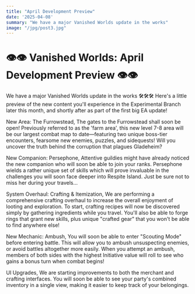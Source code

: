 ```yaml
---
title: "April Development Preview"
date: '2025-04-08'
summary: "We have a major Vanished Worlds update in the works"
image: "/jpg/post3.jpg"
---
```


# 👁️👁️ Vanished Worlds: April Development Preview 👁️👁️

We have a major Vanished Worlds update in the works 🛠️🛠️🛠️
Here's a little preview of the new content you'll experience in the Experimental Branch later this month, and shortly after as part of the first big EA update! 

New Area: The Furrowstead,
The gates to the Furrowstead shall soon be open! Previously referred to as the 'farm area', this new level 7-8 area will be our largest combat map to date—featuring two unique boss-tier encounters, fearsome new enemies, puzzles, and sidequests! Will you uncover the truth behind the corruption that plagues Gladeheim?

New Companion: Persephone,
Attentive guildies might have already noticed the new companion who will soon be able to join your ranks. Persephone wields a rather unique set of skills which will prove invaluable in the challenges you will soon face deeper into Respite Island. Just be sure not to miss her during your travels...

System Overhaul: Crafting & Itemization,
We are performing a comprehensive crafting overhaul to increase the overall enjoyment of looting and exploration. To start, crafting recipes will now be discovered simply by gathering ingredients while you travel. You'll also be able to forge rings that grant new skills, plus unique "crafted gear" that you won't be able to find anywhere else!

New Mechanic: Ambush,
You will soon be able to enter "Scouting Mode" before entering battle. This will allow you to ambush unsuspecting enemies, or avoid battles altogether more easily. When you attempt an ambush, members of both sides with the highest Initiative value will roll to see who gains a bonus turn when combat begins!

UI Upgrades,
We are starting improvements to both the merchant and crafting interfaces. You will soon be able to see your party's combined inventory in a single view, making it easier to keep track of your belongings.
